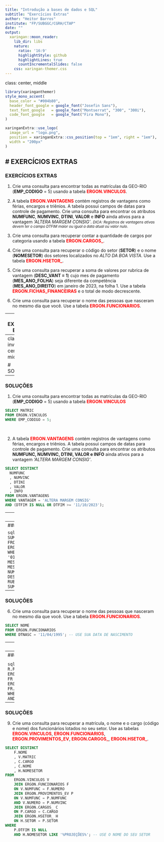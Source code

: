 ```yaml
---
title: "Introdução a bases de dados e SQL"
subtitle: "Exercícios Extras"
author: "Heitor Barros"
institute: "FP/SUBGGC/CGRH/CTAP"
date: ""
output:
  xaringan::moon_reader:
    lib_dir: libs
    nature:
      ratio: '16:9'
      highlightStyle: github
      highlightLines: true
      countIncrementalSlides: false
    css: xaringan-themer.css
---
```

class: center, middle
```r
library(xaringanthemer)
style_mono_accent(
  base_color = "#004b80", 
  header_font_google = google_font("Josefin Sans"),
  text_font_google   = google_font("Montserrat", "300", "300i"),
  code_font_google   = google_font("Fira Mono"),
)
```

```r
xaringanExtra::use_logo(
  image_url = "logo.png",
  position = xaringanExtra::css_position(top = "1em", right = "1em"),
  width = "200px"
)

```

# EXERCÍCIOS EXTRAS
---
### EXERCÍCIOS EXTRAS

1. Crie uma consulta para encontrar todas as matrículas da GEO-RIO (**EMP_CODIGO** = 5) usando a tabela 
<strong style="color:red;">ERGON.VINCULOS</strong>.

2. A tabela <strong style="color:red;">ERGON.VANTAGENS</strong> contém registros de vantagens como férias, encargos e triênios. A tabela possui campos de datas para controle de pagamento. Crie uma consulta para encontrar os atributos **NUMFUNC**, **NUMVINC**, **DTINI**, **VALOR** e **INFO** ainda ativos para a vantagem *'ALTERA MARGEM CONSIG'*.
<small>*DICA: Registros de vantagens ativas devem ter o campo DTFIM maior ou igual a data atual ou valor nulo*.</small>

3. Crie uma consulta para recuperar contar a quantidade de cargos por categoria usando a tabela <strong style="color:red;">ERGON.CARGOS_</strong>.

4. Crie uma consulta para recuperar o código do setor (<strong>SETOR</strong>) e o nome (<strong>NOMESETOR</strong>) dos setores localizados no <em>ALTO DA BOA VISTA</em>. Use a tabela <strong style="color:red;">ERGON.HSETOR_</strong>. 

5. Crie uma consulta para recuperar a soma de valores por rubrica de vantagem (<strong>DESC_VANT = 1</strong>) cujo mes de pagamento (<strong>MES_ANO_FOLHA</strong>) seja diferente da competência (<strong>MES_ANO_DIREITO</strong>) em janeiro de 2023, na folha 1. Use a tabela <strong style="color:red;">ERGON.FICHAS_FINANCEIRAS</strong> e o total de modo decrescente.

6. Crie uma consulta para recuperar o nome das pessoas que nasceram no mesmo dia que você. Use a tabela <strong style="color:red;">ERGON.FUNCIONARIOS</strong>.

---
### EXERCÍCIOS EXTRAS

<ol start="7">

<li> Modifique a consulta do exercício 5 para recuperar apenas registros cujo resultado da soma seja maior do que R$ 1000000.00.
</ol>

<ol start="8">
<li> A tabela <strong style="color:red;">ERGON.FATORES_RUBRICA_GERAL</strong> contém registros de grupos de rubricas usados em determinados cálculos da folha de pagamentos. As rubricas do fator <em>'BASE IR'</em> , por exemplo, são usadas no cálculo do Imposto de Renda. Use essa tabela em conjunto com a tabela <strong style="color:red;">ERGON.RUBRICAS</strong> para encontrar os nomes e códigos das rubricas do fator <em>'CHEFIAS'</em>. Obs.: Uma rubrica não é considerada no cálculo se fizer parte do fator, mas seu valor da coluna <strong>DTFIM</strong> for nulo.
</ol>

<ol start="9">
<li> Crie uma consulta para recuperar a matrícula, o nome e o cargo (código e nome)  dos funcionários lotados no seu setor. Use as tabelas <strong style="color:red;">ERGON.VINCULOS</strong>, <strong style="color:red;">ERGON.FUNCIONARIOS</strong>, <strong style="color:red;">ERGON.PROVIMENTOS_EV</strong>, <strong style="color:red;">ERGON.CARGOS_</strong>, <strong style="color:red;">ERGON.HSETOR_</strong>.
</ol>

<ol start="10">
<li> Crie uma consulta para recuperar 
</ol>

---
class: inverse, center, middle

# SOLUÇÕES

---
### SOLUÇÕES
<ol>
<li> Crie uma consulta para encontrar todas as matrículas da GEO-RIO (<strong>EMP_CODIGO</strong> = 5) usando a tabela 
<strong style="color:red;">ERGON.VINCULOS</strong>
</ol>
```sql
SELECT MATRIC 
FROM ERGON.VINCULOS
WHERE EMP_CODIGO = 5;
```

</br>
<ol start="2">
<li> A tabela <strong style="color:red;">ERGON.VANTAGENS</strong> contém registros de vantagens como férias, encargos e triênios. A tabela possui campos de datas para controle de pagamento. Crie uma consulta para encontrar os atributos <strong>NUMFUNC, NUMVINC, DTINI, VALOR e INFO</strong> ainda ativos para a vantagem <em>'ALTERA MARGEM CONSIG'</em>.
</ol>
```sql
SELECT DISTINCT 
  NUMFUNC
  , NUMVINC
  , DTINI
  , VALOR
  , INFO
FROM ERGON.VANTAGENS
WHERE VANTAGEM = 'ALTERA MARGEM CONSIG' 
AND (DTFIM IS NULL OR DTFIM >= '11/10/2023');
```

---
### SOLUÇÕES
<ol start="3">
<li>Crie uma consulta para recuperar contar a quantidade de cargos por categoria usando a tabela <strong style="color:red;">ERGON.CARGOS_</strong>.
</ol>

```sql
SELECT DISTINCT 
  CATEGORIA 
  , COUNT(DISTINCT CARGO) QTD
FROM ERGON.CARGOS_ 
GROUP BY CATEGORIA; 
```

</br>
<ol start="4">
<li> Crie uma consulta para recuperar o código do setor (<strong>SETOR</strong>) e o nome (<strong>NOMESETOR</strong>) dos setores localizados no bairro <em>ALTO DA BOA VISTA</em>. Use a tabela <strong style="color:red;">ERGON.HSETOR_</strong>. 
</ol>

```sql
SELECT DISTINCT SETOR, NOMESETOR 
FROM ERGON.HSETOR_ 
WHERE BAIRRO = 'ALTO DA BOA VISTA';
```

---
### SOLUÇÕES
<ol start="5">
<li>Crie uma consulta para recuperar a soma de valores por rubrica de vantagem (<strong>DESC_VANT = 1</strong>) cujo mes de pagamento (<strong>MES_ANO_FOLHA</strong>) seja diferente da competência (<strong>MES_ANO_DIREITO</strong>) em janeiro de 2023, na folha 1. Use a tabela <strong style="color:red;">ERGON.FICHAS_FINANCEIRAS</strong> e o total de modo decrescente.
</ol>

```sql
SELECT 
  RUBRICA
  , SUM(VALOR) VALOR_TOTAL
FROM ERGON.FICHAS_FINANCEIRAS
WHERE
  MES_ANO_FOLHA = '01/01/2023'
  AND MES_ANO_FOLHA <> MES_ANO_DIREITO
  AND NUM_FOLHA = 1
  AND DESC_VANT = 1
GROUP BY RUBRICA
ORDER BY SUM(VALOR) DESC; 
```


---
### SOLUÇÕES
<ol start="6">
<li>Crie uma consulta para recuperar o nome das pessoas que nasceram no mesmo dia que você. Use a tabela <strong style="color:red;">ERGON.FUNCIONARIOS</strong>.
</ol>

```sql
SELECT NOME
FROM ERGON.FUNCIONARIOS
WHERE DTNASC = '11/04/1995'; -- USE SUA DATA DE NASCIMENTO 
```

---
### SOLUÇÕES
<ol start="7">
<li> Modifique a consulta do exercício 5 para recuperar apenas registros cujo resultado da soma seja maior do que R$ 1000000.00.
</ol>

```sql
SELECT 
  RUBRICA
  , SUM(VALOR) VALOR_TOTAL
FROM ERGON.FICHAS_FINANCEIRAS
WHERE
  MES_ANO_FOLHA = '01/01/2023'
  AND MES_ANO_FOLHA <> MES_ANO_DIREITO
  AND NUM_FOLHA = 1
  AND DESC_VANT = 1
GROUP BY RUBRICA
HAVING SUM(VALOR) > 1000000
ORDER BY SUM(VALOR) DESC; 
```

---
### SOLUÇÕES

<ol start="8">
<li> A tabela <strong style="color:red;">ERGON.FATORES_RUBRICA_GERAL</strong> contém registros de grupos de rubricas usados em determinados cálculos da folha de pagamentos. As rubricas do fator <em>'BASE IR'</em> , por exemplo, são usadas no cálculo do Imposto de Renda. Use essa tabela em conjunto com a tabela <strong style="color:red;">ERGON.RUBRICAS</strong> para encontrar os nomes e códigos das rubricas do fator <em>'CHEFIAS'</em>. Obs.: Uma rubrica não é considerada no cálculo se fizer parte do fator, mas seu valor da coluna <strong>DTFIM</strong> for nulo.
</ol>

```sql
SELECT DISTINCT R.RUBRICA, R.NOME
FROM
  ERGON.FATORES_RUBRICA_GERAL FR
  INNER JOIN ERGON.RUBRICAS R
  ON FR.RUBRICA = R.RUBRICA
WHERE
  FR.FATOR = 'CHEFIAS'
  AND FR.DTFIM IS NULL;
```

---
### SOLUÇÕES

<ol start="9">
<li> Crie uma consulta para recuperar a matrícula, o nome e o cargo (código e nome)  dos funcionários lotados no seu setor. Use as tabelas <strong style="color:red;">ERGON.VINCULOS</strong>, <strong style="color:red;">ERGON.FUNCIONARIOS</strong>, <strong style="color:red;">ERGON.PROVIMENTOS_EV</strong>, <strong style="color:red;">ERGON.CARGOS_</strong>, <strong style="color:red;">ERGON.HSETOR_</strong>.
</ol>

```sql
SELECT DISTINCT
    F.NOME
    , V.MATRIC
    , C.CARGO
    , C.NOME
    , H.NOMESETOR
FROM 
    ERGON.VINCULOS V
    JOIN ERGON.FUNCIONARIOS F
    ON V.NUMFUNC = F.NUMERO
    JOIN ERGON.PROVIMENTOS_EV P
    ON V.NUMFUNC = P.NUMFUNC
    AND V.NUMERO = P.NUMVINC
    JOIN ERGON.CARGOS_ C
    ON P.CARGO = C.CARGO
    JOIN ERGON.HSETOR_ H
    ON H.SETOR = P.SETOR
WHERE
    P.DTFIM IS NULL
    AND H.NOMESETOR LIKE '%PROJEÇÕES%'; -- USE O NOME DO SEU SETOR
```